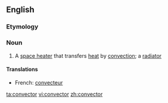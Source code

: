 {{wikipedia|dab=convector}}
==English==

===Etymology===
{{suffix|convect|or}}

===Noun===
{{en-noun}}

# A [[space heater]] that transfers [[heat]] by [[convection]]; a [[radiator]]

====Translations====
{{trans-top}}
* French: [[convecteur]] {{m}}
{{trans-bottom}}

[[ta:convector]]
[[vi:convector]]
[[zh:convector]]